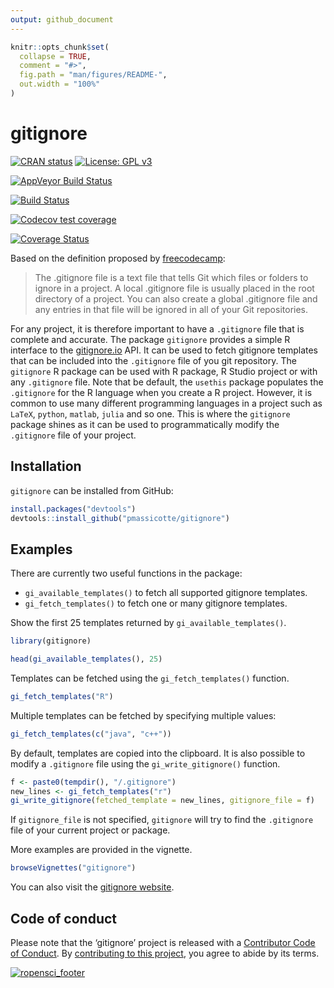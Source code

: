 ```yaml
---
output: github_document
---
```


<!-- README.md is generated from README.Rmd. Please edit that file -->

```r
knitr::opts_chunk$set(
  collapse = TRUE,
  comment = "#>",
  fig.path = "man/figures/README-",
  out.width = "100%"
)
```
# gitignore

<!-- badges: start -->

[![CRAN status](https://www.r-pkg.org/badges/version/gitignore)](https://cran.r-project.org/package=gitignore)
[![License: GPL v3](https://img.shields.io/badge/License-GPLv3-blue.svg)](https://www.gnu.org/licenses/gpl-3.0)


[![AppVeyor Build Status](https://ci.appveyor.com/api/projects/status/github/ropensci/gitignore?branch=master&svg=true)](https://ci.appveyor.com/project/individualaccount/gitignore)

<!-- [![AppVeyor build status](https://ci.appveyor.com/api/projects/status/github/ropensci/gitignore?branch=master&svg=true)](https://ci.appveyor.com/project/ropensci/gitignore) -->

[![Build Status](https://travis-ci.org/ropensci/gitignore.svg?branch=master)](https://travis-ci.org/ropensci/gitignore)


[![Codecov test coverage](https://codecov.io/gh/PMassicotte/gitignore/branch/master/graph/badge.svg)](https://codecov.io/gh/PMassicotte/gitignore?branch=master)

[![Coverage Status](https://coveralls.io/repos/github/ropensci/gitignore/badge.svg)](https://coveralls.io/github/ropensci/gitignore)

<!-- badges: end -->

Based on the definition proposed by [freecodecamp](https://guide.freecodecamp.org/git/gitignore/):

> The .gitignore file is a text file that tells Git which files or folders to ignore in a project. A local .gitignore file is usually placed in the root directory of a project. You can also create a global .gitignore file and any entries in that file will be ignored in all of your Git repositories.

For any project, it is therefore important to have a `.gitignore` file that is complete and accurate. The package `gitignore` provides a simple R interface to the [gitignore.io](https://gitignore.io/) API. It can be used to fetch gitignore templates that can be included into the `.gitignore` file of you git repository. The `gitignore` R package can be used with R package, R Studio project or with any `.gitignore` file. Note that be default, the `usethis` package populates the `.gitignore` for the R language when you create a R project. However, it is common to use many different programming languages in a project such as `LaTeX`, `python`, `matlab`, `julia` and so one. This is where the `gitignore` package shines as it can be used to programmatically modify the `.gitignore` file of your project.   

## Installation

`gitignore` can be installed from GitHub:

```r
install.packages("devtools")
devtools::install_github("pmassicotte/gitignore")
```

## Examples

There are currently two useful functions in the package:

- `gi_available_templates()` to fetch all supported gitignore templates.
- `gi_fetch_templates()` to fetch one or many gitignore templates.

Show the first 25 templates returned by `gi_available_templates()`.

```r
library(gitignore)

head(gi_available_templates(), 25)
```

Templates can be fetched using the `gi_fetch_templates()` function.

```r
gi_fetch_templates("R")
```

Multiple templates can be fetched by specifying multiple values:

```r
gi_fetch_templates(c("java", "c++"))
```

By default, templates are copied into the clipboard. It is also possible to modify a `.gitignore` file using the `gi_write_gitignore()` function.

```r
f <- paste0(tempdir(), "/.gitignore")
new_lines <- gi_fetch_templates("r")
gi_write_gitignore(fetched_template = new_lines, gitignore_file = f)
```

If `gitignore_file` is not specified, `gitignore` will try to find the `.gitignore` file of your current project or package.

More examples are provided in the vignette.

```r
browseVignettes("gitignore")
```

You can also visit the [gitignore website](http://www.pmassicotte.com/gitignore/).

## Code of conduct

Please note that the 'gitignore' project is released with a [Contributor Code of Conduct](CODE_OF_CONDUCT.md). By [contributing to this project](.github/CONTRIBUTING.md), you agree to abide by its terms.

[![ropensci_footer](https://ropensci.org/public_images/ropensci_footer.png)](https://ropensci.org)